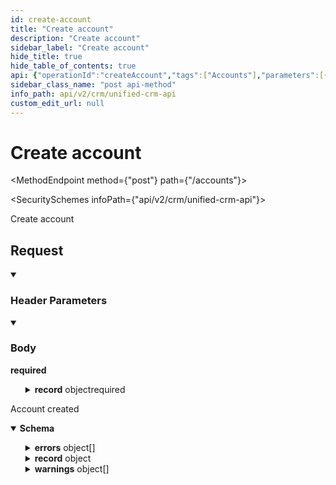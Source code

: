 ```yaml
---
id: create-account
title: "Create account"
description: "Create account"
sidebar_label: "Create account"
hide_title: true
hide_table_of_contents: true
api: {"operationId":"createAccount","tags":["Accounts"],"parameters":[{"name":"x-customer-id","in":"header","schema":{"type":"string","example":"my-customer-1"},"description":"The customer ID that uniquely identifies the customer in your application","required":true},{"name":"x-provider-name","in":"header","schema":{"type":"string","example":"salesforce"},"description":"The provider name","required":true}],"security":[{"x-api-key":[]}],"requestBody":{"required":true,"content":{"application/json":{"schema":{"type":"object","properties":{"record":{"type":"object","properties":{"description":{"type":"string","nullable":true,"example":"Integration API"},"industry":{"type":"string","nullable":true,"example":"API's"},"name":{"type":"string","nullable":true,"example":"Sample Customer"},"number_of_employees":{"type":"integer","nullable":true,"example":276000},"website":{"type":"string","nullable":true,"example":"https://supaglue.com/"},"addresses":{"type":"array","items":{"type":"object","properties":{"address_type":{"type":"string","enum":["primary","mailing","other","billing","shipping"]},"city":{"type":"string","nullable":true,"example":"San Francisco"},"country":{"type":"string","nullable":true,"example":"USA"},"postal_code":{"type":"string","nullable":true,"example":"94107"},"state":{"type":"string","nullable":true,"example":"CA"},"street_1":{"type":"string","nullable":true,"example":"525 Brannan"},"street_2":{"type":"string","nullable":true,"example":null}},"required":["address_type","city","country","postal_code","state","street_1","street_2"]},"example":[{"address_type":"shipping","city":"San Francisco","country":"US","postal_code":"94107","state":"CA","street_1":"525 Brannan","street_2":null}],"title":"addresses"},"phone_numbers":{"type":"array","items":{"type":"object","properties":{"phone_number":{"type":"string","nullable":true,"example":"+14151234567"},"phone_number_type":{"type":"string","enum":["primary","mobile","fax","other"]}},"required":["phone_number","phone_number_type"]},"example":[{"phone_number":"+14151234567","phone_number_type":"primary"}],"title":"phone_numbers"},"owner_id":{"type":"string","nullable":true,"example":"9f3e97fd-4d5d-4efc-959d-bbebfac079f5"},"lifecycle_stage":{"type":"string","nullable":true,"enum":["subscriber","lead","marketingqualifiedlead","salesqualifiedlead","opportunity","customer","evangelist","other"],"title":"lifecycle_stage"},"custom_fields":{"type":"object","additionalProperties":true,"description":"Custom properties to be inserted that are not covered by the common object. Object keys must match exactly to the corresponding provider API.","title":"custom_fields"}},"title":"create_update_account"}},"required":["record"]}}}},"responses":{"201":{"description":"Account created","content":{"application/json":{"schema":{"type":"object","properties":{"errors":{"type":"array","items":{"type":"object","properties":{"detail":{"type":"string","description":"The full error message from the remote Provider. The schema and level of detail will vary by Provider.","example":"{\"code\":400,\"body\":{\"status\":\"error\",\"message\":\"Property values were not valid: [{\\\\\"isValid\\\\\":false,\\\\\"message\\\\\":\\\\\"Property \\\\\\\\\\\\\"__about_us\\\\\\\\\\\\\" does not exist\\\\\",\\\\\"error\\\\\":\\\\\"PROPERTY_DOESNT_EXIST\\\\\",\\\\\"name\\\\\":\\\\\"__about_us\\\\\",\\\\\"localizedErrorMessage\\\\\":\\\\\"Property \\\\\\\\\\\\\"__about_us\\\\\\\\\\\\\" does not exist\\\\\"}]\",\"correlationId\":\"ac94252c-90b5-45d2-ad1d-9a9f7651d7d2\",\"category\":\"VALIDATION_ERROR\"},\"headers\":{\"access-control-allow-credentials\":\"false\",\"cf-cache-status\":\"DYNAMIC\",\"cf-ray\":\"8053d17b9dae9664-SJC\",\"connection\":\"close\",\"content-length\":\"361\",\"content-type\":\"application/json;charset=utf-8\",\"date\":\"Mon, 11 Sep 2023 23:51:22 GMT\",\"nel\":\"{\\\\\"success_fraction\\\\\":0.01,\\\\\"report_to\\\\\":\\\\\"cf-nel\\\\\",\\\\\"max_age\\\\\":604800}\",\"report-to\":\"{\\\\\"endpoints\\\\\":[{\\\\\"url\\\\\":\\\\\"https://a.nel.cloudflare.com/report/v3?s=FgwuXObO%2Fz6ahUJKsxjDLaXTWjooJ8tB0w4%2B%2BKaulGStx0FGkn1PoJoOx2KrFMfihzNdfAqikq7CmgbdlmwKB8hkmp3eTb68qpg10LXFlRgiSqRhbWM7yYSfo8CXmPBc\\\\\"}],\\\\\"group\\\\\":\\\\\"cf-nel\\\\\",\\\\\"max_age\\\\\":604800}\",\"server\":\"cloudflare\",\"strict-transport-security\":\"max-age=31536000; includeSubDomains; preload\",\"vary\":\"origin, Accept-Encoding\",\"x-content-type-options\":\"nosniff\",\"x-envoy-upstream-service-time\":\"91\",\"x-evy-trace-listener\":\"listener_https\",\"x-evy-trace-route-configuration\":\"listener_https/all\",\"x-evy-trace-route-service-name\":\"envoyset-translator\",\"x-evy-trace-served-by-pod\":\"iad02/hubapi-td/envoy-proxy-6c94986c56-9xsh2\",\"x-evy-trace-virtual-host\":\"all\",\"x-hubspot-correlation-id\":\"ac94252c-90b5-45d2-ad1d-9a9f7651d7d2\",\"x-hubspot-ratelimit-interval-milliseconds\":\"10000\",\"x-hubspot-ratelimit-max\":\"100\",\"x-hubspot-ratelimit-remaining\":\"99\",\"x-hubspot-ratelimit-secondly\":\"10\",\"x-hubspot-ratelimit-secondly-remaining\":\"9\",\"x-request-id\":\"ac94252c-90b5-45d2-ad1d-9a9f7651d7d2\",\"x-trace\":\"2B1B4386362759B6A4C34802AD168B803DDC1BE770000000000000000000\"}}\n"},"problem_type":{"type":"string","description":"The Supaglue error code associated with the error.","example":"MISSING_REQUIRED_FIELD"},"title":{"type":"string","description":"A brief description of the error. The schema and type of message will vary by Provider.","example":"Property values were not valid\n"}},"example":[{"detail":"{\"code\":400,\"body\":{\"status\":\"error\",\"message\":\"Property values were not valid: [{\\\\\"isValid\\\\\":false,\\\\\"message\\\\\":\\\\\"Property \\\\\\\\\\\\\"__about_us\\\\\\\\\\\\\" does not exist\\\\\",\\\\\"error\\\\\":\\\\\"PROPERTY_DOESNT_EXIST\\\\\",\\\\\"name\\\\\":\\\\\"__about_us\\\\\",\\\\\"localizedErrorMessage\\\\\":\\\\\"Property \\\\\\\\\\\\\"__about_us\\\\\\\\\\\\\" does not exist\\\\\"}]\",\"correlationId\":\"ac94252c-90b5-45d2-ad1d-9a9f7651d7d2\",\"category\":\"VALIDATION_ERROR\"},\"headers\":{\"access-control-allow-credentials\":\"false\",\"cf-cache-status\":\"DYNAMIC\",\"cf-ray\":\"8053d17b9dae9664-SJC\",\"connection\":\"close\",\"content-length\":\"361\",\"content-type\":\"application/json;charset=utf-8\",\"date\":\"Mon, 11 Sep 2023 23:51:22 GMT\",\"nel\":\"{\\\\\"success_fraction\\\\\":0.01,\\\\\"report_to\\\\\":\\\\\"cf-nel\\\\\",\\\\\"max_age\\\\\":604800}\",\"report-to\":\"{\\\\\"endpoints\\\\\":[{\\\\\"url\\\\\":\\\\\"https://a.nel.cloudflare.com/report/v3?s=FgwuXObO%2Fz6ahUJKsxjDLaXTWjooJ8tB0w4%2B%2BKaulGStx0FGkn1PoJoOx2KrFMfihzNdfAqikq7CmgbdlmwKB8hkmp3eTb68qpg10LXFlRgiSqRhbWM7yYSfo8CXmPBc\\\\\"}],\\\\\"group\\\\\":\\\\\"cf-nel\\\\\",\\\\\"max_age\\\\\":604800}\",\"server\":\"cloudflare\",\"strict-transport-security\":\"max-age=31536000; includeSubDomains; preload\",\"vary\":\"origin, Accept-Encoding\",\"x-content-type-options\":\"nosniff\",\"x-envoy-upstream-service-time\":\"91\",\"x-evy-trace-listener\":\"listener_https\",\"x-evy-trace-route-configuration\":\"listener_https/all\",\"x-evy-trace-route-service-name\":\"envoyset-translator\",\"x-evy-trace-served-by-pod\":\"iad02/hubapi-td/envoy-proxy-6c94986c56-9xsh2\",\"x-evy-trace-virtual-host\":\"all\",\"x-hubspot-correlation-id\":\"ac94252c-90b5-45d2-ad1d-9a9f7651d7d2\",\"x-hubspot-ratelimit-interval-milliseconds\":\"10000\",\"x-hubspot-ratelimit-max\":\"100\",\"x-hubspot-ratelimit-remaining\":\"99\",\"x-hubspot-ratelimit-secondly\":\"10\",\"x-hubspot-ratelimit-secondly-remaining\":\"9\",\"x-request-id\":\"ac94252c-90b5-45d2-ad1d-9a9f7651d7d2\",\"x-trace\":\"2B1B4386362759B6A4C34802AD168B803DDC1BE770000000000000000000\"}}\n","problem_type":"BAD_REQUEST_ERROR","title":"Property values were not valid\n"}]},"title":"errors"},"record":{"type":"object","properties":{"id":{"type":"string"}},"required":["id"],"title":"created_record"},"warnings":{"type":"array","items":{"type":"object","properties":{"detail":{"type":"string"},"problem_type":{"type":"string"},"title":{"type":"string"}}},"title":"warnings"}}}}}}},"description":"Create account","method":"post","path":"/accounts","servers":[{"url":"https://api.supaglue.io/crm/v2","description":"Supaglue API"}],"securitySchemes":{"x-api-key":{"type":"apiKey","name":"x-api-key","in":"header","description":"API key to allow developers to access the API"}},"jsonRequestBodyExample":{"record":{"description":"Integration API","industry":"API's","name":"Sample Customer","number_of_employees":276000,"website":"https://supaglue.com/","addresses":[{"address_type":"shipping","city":"San Francisco","country":"US","postal_code":"94107","state":"CA","street_1":"525 Brannan","street_2":null}],"phone_numbers":[{"phone_number":"+14151234567","phone_number_type":"primary"}],"owner_id":"9f3e97fd-4d5d-4efc-959d-bbebfac079f5","lifecycle_stage":"subscriber","custom_fields":{}}},"info":{"version":"0.14.13","title":"Unified CRM API","contact":{"name":"Supaglue","email":"docs@supaglue.com","url":"https://supaglue.com"},"description":"#### Introduction\n\nWelcome to the Unified API documentation for CRM. You can use this API to write to multiple third-party providers within the CRM category.\n\n[View common schema for CRM](https://docs.supaglue.com/platform/common-schemas/crm)\n\n[![Run in Postman](https://run.pstmn.io/button.svg)](https://www.postman.com/supaglue/workspace/supaglue-public/overview)\n\n#### Base API URL\n```\nhttps://api.supaglue.io/crm/v2\n```\n"},"postman":{"name":"Create account","description":{"type":"text/plain"},"url":{"path":["accounts"],"host":["{{baseUrl}}"],"query":[],"variable":[]},"header":[{"disabled":false,"description":{"content":"(Required) The customer ID that uniquely identifies the customer in your application","type":"text/plain"},"key":"x-customer-id","value":""},{"disabled":false,"description":{"content":"(Required) The provider name","type":"text/plain"},"key":"x-provider-name","value":""},{"key":"Content-Type","value":"application/json"},{"key":"Accept","value":"application/json"}],"method":"POST","body":{"mode":"raw","raw":"\"\"","options":{"raw":{"language":"json"}}},"auth":{"type":"apikey","apikey":[{"type":"any","value":"x-api-key","key":"key"},{"type":"any","value":"<API Key>","key":"value"},{"type":"any","value":"header","key":"in"}]}}}
sidebar_class_name: "post api-method"
info_path: api/v2/crm/unified-crm-api
custom_edit_url: null
---
```



<h1 className={"openapi__heading"}>Create account</h1>

<MethodEndpoint method={"post"} path={"/accounts"}></MethodEndpoint>

<SecuritySchemes infoPath={"api/v2/crm/unified-crm-api"}></SecuritySchemes>



Create account

## Request

<details style={{"marginBottom":"1rem"}} className={"openapi-markdown__details"} data-collapsed={false} open={true}><summary style={{}}><h3 className={"openapi-markdown__details-summary-header-params"}>Header Parameters</h3></summary><div><ul><ParamsItem className={"paramsItem"} param={{"name":"x-customer-id","in":"header","schema":{"type":"string","example":"my-customer-1"},"description":"The customer ID that uniquely identifies the customer in your application","required":true}}></ParamsItem><ParamsItem className={"paramsItem"} param={{"name":"x-provider-name","in":"header","schema":{"type":"string","example":"salesforce"},"description":"The provider name","required":true}}></ParamsItem></ul></div></details><MimeTabs className={"openapi-tabs__mime"}><TabItem label={"application/json"} value={"application/json-schema"}><details style={{}} className={"openapi-markdown__details mime"} data-collapsed={false} open={true}><summary style={{}} className={"openapi-markdown__details-summary-mime"}><h3 className={"openapi-markdown__details-summary-header-body"}>Body</h3><strong className={"openapi-schema__required"}>required</strong></summary><div style={{"textAlign":"left","marginLeft":"1rem"}}></div><ul style={{"marginLeft":"1rem"}}><SchemaItem collapsible={true} className={"schemaItem"}><details style={{}} className={"openapi-markdown__details"}><summary style={{}}><span className={"openapi-schema__container"}><strong className={"openapi-schema__property"}>record</strong><span className={"openapi-schema__name"}> object</span><span className={"openapi-schema__divider"}></span><span className={"openapi-schema__required"}>required</span></span></summary><div style={{"marginLeft":"1rem"}}><SchemaItem collapsible={false} name={"description"} required={false} schemaName={"string"} qualifierMessage={undefined} schema={{"type":"string","nullable":true,"example":"Integration API"}}></SchemaItem><SchemaItem collapsible={false} name={"industry"} required={false} schemaName={"string"} qualifierMessage={undefined} schema={{"type":"string","nullable":true,"example":"API's"}}></SchemaItem><SchemaItem collapsible={false} name={"name"} required={false} schemaName={"string"} qualifierMessage={undefined} schema={{"type":"string","nullable":true,"example":"Sample Customer"}}></SchemaItem><SchemaItem collapsible={false} name={"number_of_employees"} required={false} schemaName={"integer"} qualifierMessage={undefined} schema={{"type":"integer","nullable":true,"example":276000}}></SchemaItem><SchemaItem collapsible={false} name={"website"} required={false} schemaName={"string"} qualifierMessage={undefined} schema={{"type":"string","nullable":true,"example":"https://supaglue.com/"}}></SchemaItem><SchemaItem collapsible={true} className={"schemaItem"}><details style={{}} className={"openapi-markdown__details"}><summary style={{}}><span className={"openapi-schema__container"}><strong className={"openapi-schema__property"}>addresses</strong><span className={"openapi-schema__name"}> object[]</span></span></summary><div style={{"marginLeft":"1rem"}}><li><div style={{"fontSize":"var(--ifm-code-font-size)","opacity":"0.6","marginLeft":"-.5rem","paddingBottom":".5rem"}}>Array [</div></li><SchemaItem collapsible={false} name={"address_type"} required={true} schemaName={"string"} qualifierMessage={"**Possible values:** [`primary`, `mailing`, `other`, `billing`, `shipping`]"} schema={{"type":"string","enum":["primary","mailing","other","billing","shipping"]}}></SchemaItem><SchemaItem collapsible={false} name={"city"} required={true} schemaName={"string"} qualifierMessage={undefined} schema={{"type":"string","nullable":true,"example":"San Francisco"}}></SchemaItem><SchemaItem collapsible={false} name={"country"} required={true} schemaName={"string"} qualifierMessage={undefined} schema={{"type":"string","nullable":true,"example":"USA"}}></SchemaItem><SchemaItem collapsible={false} name={"postal_code"} required={true} schemaName={"string"} qualifierMessage={undefined} schema={{"type":"string","nullable":true,"example":"94107"}}></SchemaItem><SchemaItem collapsible={false} name={"state"} required={true} schemaName={"string"} qualifierMessage={undefined} schema={{"type":"string","nullable":true,"example":"CA"}}></SchemaItem><SchemaItem collapsible={false} name={"street_1"} required={true} schemaName={"string"} qualifierMessage={undefined} schema={{"type":"string","nullable":true,"example":"525 Brannan"}}></SchemaItem><SchemaItem collapsible={false} name={"street_2"} required={true} schemaName={"string"} qualifierMessage={undefined} schema={{"type":"string","nullable":true,"example":null}}></SchemaItem><li><div style={{"fontSize":"var(--ifm-code-font-size)","opacity":"0.6","marginLeft":"-.5rem"}}>]</div></li></div></details></SchemaItem><SchemaItem collapsible={true} className={"schemaItem"}><details style={{}} className={"openapi-markdown__details"}><summary style={{}}><span className={"openapi-schema__container"}><strong className={"openapi-schema__property"}>phone_numbers</strong><span className={"openapi-schema__name"}> object[]</span></span></summary><div style={{"marginLeft":"1rem"}}><li><div style={{"fontSize":"var(--ifm-code-font-size)","opacity":"0.6","marginLeft":"-.5rem","paddingBottom":".5rem"}}>Array [</div></li><SchemaItem collapsible={false} name={"phone_number"} required={true} schemaName={"string"} qualifierMessage={undefined} schema={{"type":"string","nullable":true,"example":"+14151234567"}}></SchemaItem><SchemaItem collapsible={false} name={"phone_number_type"} required={true} schemaName={"string"} qualifierMessage={"**Possible values:** [`primary`, `mobile`, `fax`, `other`]"} schema={{"type":"string","enum":["primary","mobile","fax","other"]}}></SchemaItem><li><div style={{"fontSize":"var(--ifm-code-font-size)","opacity":"0.6","marginLeft":"-.5rem"}}>]</div></li></div></details></SchemaItem><SchemaItem collapsible={false} name={"owner_id"} required={false} schemaName={"string"} qualifierMessage={undefined} schema={{"type":"string","nullable":true,"example":"9f3e97fd-4d5d-4efc-959d-bbebfac079f5"}}></SchemaItem><SchemaItem collapsible={false} name={"lifecycle_stage"} required={false} schemaName={"lifecycle_stage"} qualifierMessage={"**Possible values:** [`subscriber`, `lead`, `marketingqualifiedlead`, `salesqualifiedlead`, `opportunity`, `customer`, `evangelist`, `other`]"} schema={{"type":"string","nullable":true,"enum":["subscriber","lead","marketingqualifiedlead","salesqualifiedlead","opportunity","customer","evangelist","other"],"title":"lifecycle_stage"}}></SchemaItem><SchemaItem collapsible={true} className={"schemaItem"}><details style={{}} className={"openapi-markdown__details"}><summary style={{}}><span className={"openapi-schema__container"}><strong className={"openapi-schema__property"}>custom_fields</strong><span className={"openapi-schema__name"}> object</span></span></summary><div style={{"marginLeft":"1rem"}}><div style={{"marginTop":".5rem","marginBottom":".5rem"}}>

Custom properties to be inserted that are not covered by the common object. Object keys must match exactly to the corresponding provider API.

</div><SchemaItem name={"property name*"} required={false} schemaName={"any"} qualifierMessage={undefined} schema={{"type":"object","additionalProperties":true,"description":"Custom properties to be inserted that are not covered by the common object. Object keys must match exactly to the corresponding provider API.","title":"custom_fields"}} collapsible={false} discriminator={false}></SchemaItem></div></details></SchemaItem></div></details></SchemaItem></ul></details></TabItem></MimeTabs><div><div><ApiTabs><TabItem label={"201"} value={"201"}><div>

Account created

</div><div><MimeTabs className={"openapi-tabs__mime"} schemaType={"response"}><TabItem label={"application/json"} value={"application/json"}><SchemaTabs className={"openapi-tabs__schema"}><TabItem label={"Schema"} value={"Schema"}><details style={{}} className={"openapi-markdown__details response"} data-collapsed={false} open={true}><summary style={{}} className={"openapi-markdown__details-summary-response"}><strong>Schema</strong></summary><div style={{"textAlign":"left","marginLeft":"1rem"}}></div><ul style={{"marginLeft":"1rem"}}><SchemaItem collapsible={true} className={"schemaItem"}><details style={{}} className={"openapi-markdown__details"}><summary style={{}}><span className={"openapi-schema__container"}><strong className={"openapi-schema__property"}>errors</strong><span className={"openapi-schema__name"}> object[]</span></span></summary><div style={{"marginLeft":"1rem"}}><li><div style={{"fontSize":"var(--ifm-code-font-size)","opacity":"0.6","marginLeft":"-.5rem","paddingBottom":".5rem"}}>Array [</div></li><SchemaItem collapsible={false} name={"detail"} required={false} schemaName={"string"} qualifierMessage={undefined} schema={{"type":"string","description":"The full error message from the remote Provider. The schema and level of detail will vary by Provider.","example":"{\"code\":400,\"body\":{\"status\":\"error\",\"message\":\"Property values were not valid: [{\\\\\"isValid\\\\\":false,\\\\\"message\\\\\":\\\\\"Property \\\\\\\\\\\\\"__about_us\\\\\\\\\\\\\" does not exist\\\\\",\\\\\"error\\\\\":\\\\\"PROPERTY_DOESNT_EXIST\\\\\",\\\\\"name\\\\\":\\\\\"__about_us\\\\\",\\\\\"localizedErrorMessage\\\\\":\\\\\"Property \\\\\\\\\\\\\"__about_us\\\\\\\\\\\\\" does not exist\\\\\"}]\",\"correlationId\":\"ac94252c-90b5-45d2-ad1d-9a9f7651d7d2\",\"category\":\"VALIDATION_ERROR\"},\"headers\":{\"access-control-allow-credentials\":\"false\",\"cf-cache-status\":\"DYNAMIC\",\"cf-ray\":\"8053d17b9dae9664-SJC\",\"connection\":\"close\",\"content-length\":\"361\",\"content-type\":\"application/json;charset=utf-8\",\"date\":\"Mon, 11 Sep 2023 23:51:22 GMT\",\"nel\":\"{\\\\\"success_fraction\\\\\":0.01,\\\\\"report_to\\\\\":\\\\\"cf-nel\\\\\",\\\\\"max_age\\\\\":604800}\",\"report-to\":\"{\\\\\"endpoints\\\\\":[{\\\\\"url\\\\\":\\\\\"https://a.nel.cloudflare.com/report/v3?s=FgwuXObO%2Fz6ahUJKsxjDLaXTWjooJ8tB0w4%2B%2BKaulGStx0FGkn1PoJoOx2KrFMfihzNdfAqikq7CmgbdlmwKB8hkmp3eTb68qpg10LXFlRgiSqRhbWM7yYSfo8CXmPBc\\\\\"}],\\\\\"group\\\\\":\\\\\"cf-nel\\\\\",\\\\\"max_age\\\\\":604800}\",\"server\":\"cloudflare\",\"strict-transport-security\":\"max-age=31536000; includeSubDomains; preload\",\"vary\":\"origin, Accept-Encoding\",\"x-content-type-options\":\"nosniff\",\"x-envoy-upstream-service-time\":\"91\",\"x-evy-trace-listener\":\"listener_https\",\"x-evy-trace-route-configuration\":\"listener_https/all\",\"x-evy-trace-route-service-name\":\"envoyset-translator\",\"x-evy-trace-served-by-pod\":\"iad02/hubapi-td/envoy-proxy-6c94986c56-9xsh2\",\"x-evy-trace-virtual-host\":\"all\",\"x-hubspot-correlation-id\":\"ac94252c-90b5-45d2-ad1d-9a9f7651d7d2\",\"x-hubspot-ratelimit-interval-milliseconds\":\"10000\",\"x-hubspot-ratelimit-max\":\"100\",\"x-hubspot-ratelimit-remaining\":\"99\",\"x-hubspot-ratelimit-secondly\":\"10\",\"x-hubspot-ratelimit-secondly-remaining\":\"9\",\"x-request-id\":\"ac94252c-90b5-45d2-ad1d-9a9f7651d7d2\",\"x-trace\":\"2B1B4386362759B6A4C34802AD168B803DDC1BE770000000000000000000\"}}\n"}}></SchemaItem><SchemaItem collapsible={false} name={"problem_type"} required={false} schemaName={"string"} qualifierMessage={undefined} schema={{"type":"string","description":"The Supaglue error code associated with the error.","example":"MISSING_REQUIRED_FIELD"}}></SchemaItem><SchemaItem collapsible={false} name={"title"} required={false} schemaName={"string"} qualifierMessage={undefined} schema={{"type":"string","description":"A brief description of the error. The schema and type of message will vary by Provider.","example":"Property values were not valid\n"}}></SchemaItem><li><div style={{"fontSize":"var(--ifm-code-font-size)","opacity":"0.6","marginLeft":"-.5rem"}}>]</div></li></div></details></SchemaItem><SchemaItem collapsible={true} className={"schemaItem"}><details style={{}} className={"openapi-markdown__details"}><summary style={{}}><span className={"openapi-schema__container"}><strong className={"openapi-schema__property"}>record</strong><span className={"openapi-schema__name"}> object</span></span></summary><div style={{"marginLeft":"1rem"}}><SchemaItem collapsible={false} name={"id"} required={true} schemaName={"string"} qualifierMessage={undefined} schema={{"type":"string"}}></SchemaItem></div></details></SchemaItem><SchemaItem collapsible={true} className={"schemaItem"}><details style={{}} className={"openapi-markdown__details"}><summary style={{}}><span className={"openapi-schema__container"}><strong className={"openapi-schema__property"}>warnings</strong><span className={"openapi-schema__name"}> object[]</span></span></summary><div style={{"marginLeft":"1rem"}}><li><div style={{"fontSize":"var(--ifm-code-font-size)","opacity":"0.6","marginLeft":"-.5rem","paddingBottom":".5rem"}}>Array [</div></li><SchemaItem collapsible={false} name={"detail"} required={false} schemaName={"string"} qualifierMessage={undefined} schema={{"type":"string"}}></SchemaItem><SchemaItem collapsible={false} name={"problem_type"} required={false} schemaName={"string"} qualifierMessage={undefined} schema={{"type":"string"}}></SchemaItem><SchemaItem collapsible={false} name={"title"} required={false} schemaName={"string"} qualifierMessage={undefined} schema={{"type":"string"}}></SchemaItem><li><div style={{"fontSize":"var(--ifm-code-font-size)","opacity":"0.6","marginLeft":"-.5rem"}}>]</div></li></div></details></SchemaItem></ul></details></TabItem><TabItem label={"Example (from schema)"} value={"Example (from schema)"}><ResponseSamples responseExample={"{\n  \"errors\": [\n    [\n      {\n        \"detail\": \"{\\\"code\\\":400,\\\"body\\\":{\\\"status\\\":\\\"error\\\",\\\"message\\\":\\\"Property values were not valid: [{\\\\\\\\\\\"isValid\\\\\\\\\\\":false,\\\\\\\\\\\"message\\\\\\\\\\\":\\\\\\\\\\\"Property \\\\\\\\\\\\\\\\\\\\\\\\\\\"__about_us\\\\\\\\\\\\\\\\\\\\\\\\\\\" does not exist\\\\\\\\\\\",\\\\\\\\\\\"error\\\\\\\\\\\":\\\\\\\\\\\"PROPERTY_DOESNT_EXIST\\\\\\\\\\\",\\\\\\\\\\\"name\\\\\\\\\\\":\\\\\\\\\\\"__about_us\\\\\\\\\\\",\\\\\\\\\\\"localizedErrorMessage\\\\\\\\\\\":\\\\\\\\\\\"Property \\\\\\\\\\\\\\\\\\\\\\\\\\\"__about_us\\\\\\\\\\\\\\\\\\\\\\\\\\\" does not exist\\\\\\\\\\\"}]\\\",\\\"correlationId\\\":\\\"ac94252c-90b5-45d2-ad1d-9a9f7651d7d2\\\",\\\"category\\\":\\\"VALIDATION_ERROR\\\"},\\\"headers\\\":{\\\"access-control-allow-credentials\\\":\\\"false\\\",\\\"cf-cache-status\\\":\\\"DYNAMIC\\\",\\\"cf-ray\\\":\\\"8053d17b9dae9664-SJC\\\",\\\"connection\\\":\\\"close\\\",\\\"content-length\\\":\\\"361\\\",\\\"content-type\\\":\\\"application/json;charset=utf-8\\\",\\\"date\\\":\\\"Mon, 11 Sep 2023 23:51:22 GMT\\\",\\\"nel\\\":\\\"{\\\\\\\\\\\"success_fraction\\\\\\\\\\\":0.01,\\\\\\\\\\\"report_to\\\\\\\\\\\":\\\\\\\\\\\"cf-nel\\\\\\\\\\\",\\\\\\\\\\\"max_age\\\\\\\\\\\":604800}\\\",\\\"report-to\\\":\\\"{\\\\\\\\\\\"endpoints\\\\\\\\\\\":[{\\\\\\\\\\\"url\\\\\\\\\\\":\\\\\\\\\\\"https://a.nel.cloudflare.com/report/v3?s=FgwuXObO%2Fz6ahUJKsxjDLaXTWjooJ8tB0w4%2B%2BKaulGStx0FGkn1PoJoOx2KrFMfihzNdfAqikq7CmgbdlmwKB8hkmp3eTb68qpg10LXFlRgiSqRhbWM7yYSfo8CXmPBc\\\\\\\\\\\"}],\\\\\\\\\\\"group\\\\\\\\\\\":\\\\\\\\\\\"cf-nel\\\\\\\\\\\",\\\\\\\\\\\"max_age\\\\\\\\\\\":604800}\\\",\\\"server\\\":\\\"cloudflare\\\",\\\"strict-transport-security\\\":\\\"max-age=31536000; includeSubDomains; preload\\\",\\\"vary\\\":\\\"origin, Accept-Encoding\\\",\\\"x-content-type-options\\\":\\\"nosniff\\\",\\\"x-envoy-upstream-service-time\\\":\\\"91\\\",\\\"x-evy-trace-listener\\\":\\\"listener_https\\\",\\\"x-evy-trace-route-configuration\\\":\\\"listener_https/all\\\",\\\"x-evy-trace-route-service-name\\\":\\\"envoyset-translator\\\",\\\"x-evy-trace-served-by-pod\\\":\\\"iad02/hubapi-td/envoy-proxy-6c94986c56-9xsh2\\\",\\\"x-evy-trace-virtual-host\\\":\\\"all\\\",\\\"x-hubspot-correlation-id\\\":\\\"ac94252c-90b5-45d2-ad1d-9a9f7651d7d2\\\",\\\"x-hubspot-ratelimit-interval-milliseconds\\\":\\\"10000\\\",\\\"x-hubspot-ratelimit-max\\\":\\\"100\\\",\\\"x-hubspot-ratelimit-remaining\\\":\\\"99\\\",\\\"x-hubspot-ratelimit-secondly\\\":\\\"10\\\",\\\"x-hubspot-ratelimit-secondly-remaining\\\":\\\"9\\\",\\\"x-request-id\\\":\\\"ac94252c-90b5-45d2-ad1d-9a9f7651d7d2\\\",\\\"x-trace\\\":\\\"2B1B4386362759B6A4C34802AD168B803DDC1BE770000000000000000000\\\"}}\\n\",\n        \"problem_type\": \"BAD_REQUEST_ERROR\",\n        \"title\": \"Property values were not valid\\n\"\n      }\n    ]\n  ],\n  \"record\": {\n    \"id\": \"string\"\n  },\n  \"warnings\": [\n    {\n      \"detail\": \"string\",\n      \"problem_type\": \"string\",\n      \"title\": \"string\"\n    }\n  ]\n}"} language={"json"}></ResponseSamples></TabItem></SchemaTabs></TabItem></MimeTabs></div></TabItem></ApiTabs></div></div>
      
